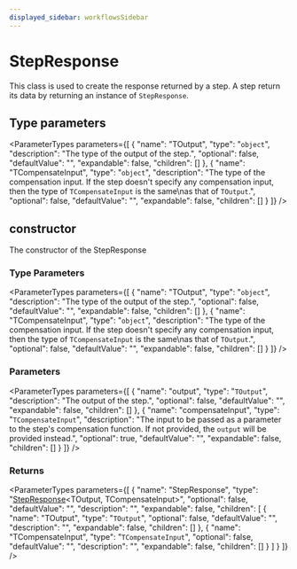 ```yaml
---
displayed_sidebar: workflowsSidebar
---
```



# StepResponse

This class is used to create the response returned by a step. A step return its data by returning an instance of `StepResponse`.

## Type parameters

<ParameterTypes parameters={[
  {
    "name": "TOutput",
    "type": "`object`",
    "description": "The type of the output of the step.",
    "optional": false,
    "defaultValue": "",
    "expandable": false,
    "children": []
  },
  {
    "name": "TCompensateInput",
    "type": "`object`",
    "description": "The type of the compensation input. If the step doesn't specify any compensation input, then the type of `TCompensateInput` is the same\nas that of `TOutput`.",
    "optional": false,
    "defaultValue": "",
    "expandable": false,
    "children": []
  }
]} />

## constructor

The constructor of the StepResponse

### Type Parameters

<ParameterTypes parameters={[
  {
    "name": "TOutput",
    "type": "`object`",
    "description": "The type of the output of the step.",
    "optional": false,
    "defaultValue": "",
    "expandable": false,
    "children": []
  },
  {
    "name": "TCompensateInput",
    "type": "`object`",
    "description": "The type of the compensation input. If the step doesn't specify any compensation input, then the type of `TCompensateInput` is the same\nas that of `TOutput`.",
    "optional": false,
    "defaultValue": "",
    "expandable": false,
    "children": []
  }
]} />

### Parameters

<ParameterTypes parameters={[
  {
    "name": "output",
    "type": "`TOutput`",
    "description": "The output of the step.",
    "optional": false,
    "defaultValue": "",
    "expandable": false,
    "children": []
  },
  {
    "name": "compensateInput",
    "type": "`TCompensateInput`",
    "description": "The input to be passed as a parameter to the step's compensation function. If not provided, the `output` will be provided instead.",
    "optional": true,
    "defaultValue": "",
    "expandable": false,
    "children": []
  }
]} />

### Returns

<ParameterTypes parameters={[
  {
    "name": "StepResponse",
    "type": "[StepResponse](workflows.StepResponse.mdx)&#60;TOutput, TCompensateInput&#62;",
    "optional": false,
    "defaultValue": "",
    "description": "",
    "expandable": false,
    "children": [
      {
        "name": "TOutput",
        "type": "`TOutput`",
        "optional": false,
        "defaultValue": "",
        "description": "",
        "expandable": false,
        "children": []
      },
      {
        "name": "TCompensateInput",
        "type": "`TCompensateInput`",
        "optional": false,
        "defaultValue": "",
        "description": "",
        "expandable": false,
        "children": []
      }
    ]
  }
]} />
